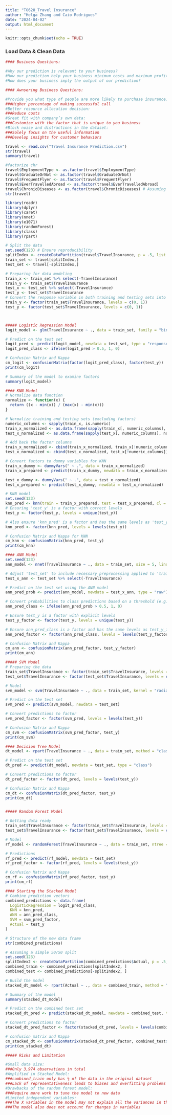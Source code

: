 ```yaml
---
title: "TO628_Travel Insurance"
author: "Helga Zhang and Caio Rodrigues"
date: "2024-04-02"
output: html_document
---
```


```r
knitr::opts_chunk$set(echo = TRUE)
```

### Load Data & Clean Data

```r

#### Business Questions:

#Why our prediction is relevant to your business?
#How our prediction help your business minimum costs and maximum profits?
#How does your business imply the output of our prediction?

#### Awnsering Business Questions:

#Provide you what type of people are more likely to purchase insurance:
###Higher percentage of making successful call
#Better resource allocation decision:
###Reduce costs
#Great fit with company’s own data:
###Customize with the factor that is unique to you business
#Block noise and distractions in the dataset:
###Solely focus on the useful information
###Develop insights for customer behaviors

travel <- read.csv("Travel Insurance Prediction.csv")
str(travel)
summary(travel)

#factorize chr
travel$EmploymentType <- as.factor(travel$EmploymentType)
travel$GraduateOrNot <- as.factor(travel$GraduateOrNot)
travel$FrequentFlyer <- as.factor(travel$FrequentFlyer)
travel$EverTravelledAbroad <- as.factor(travel$EverTravelledAbroad)
travel$ChronicDiseases <- as.factor(travel$ChronicDiseases) # Assuming chronic diseases is also a binary factor
str(travel)

library(readr)
library(dplyr)
library(caret)
library(nnet) 
library(e1071) 
library(randomForest)
library(class)
library(rpart)

# Split the data
set.seed(123) # Ensure reproducibility
splitIndex <- createDataPartition(travel$TravelInsurance, p = .5, list = FALSE, times = 1)
train_set <- travel[splitIndex,]
test_set <- travel[-splitIndex,]

# Preparing for data modeling
train_x <- train_set %>% select(-TravelInsurance)
train_y <- train_set$TravelInsurance
test_x <- test_set %>% select(-TravelInsurance)
test_y <- test_set$TravelInsurance
# Convert the response variable in both training and testing sets into a factor with explicit levels
train_y <- factor(train_set$TravelInsurance, levels = c(0, 1))
test_y <- factor(test_set$TravelInsurance, levels = c(0, 1))



##### Logistic Regression Model
logit_model <- glm(TravelInsurance ~ ., data = train_set, family = "binomial")

# Predict on the test set
logit_pred <- predict(logit_model, newdata = test_set, type = "response")
logit_pred_class <- ifelse(logit_pred > 0.5, 1, 0)

# Confusion Matrix and Kappa
cm_logit <- confusionMatrix(factor(logit_pred_class), factor(test_y))
print(cm_logit)

# Summary of the model to examine factors
summary(logit_model)

#### KNN Model
# Normalize data function
normalize <- function(x) {
  return ((x - min(x)) / (max(x) - min(x)))
}

# Normalize training and testing sets (excluding factors)
numeric_columns <- sapply(train_x, is.numeric)
train_x_normalized <- as.data.frame(sapply(train_x[, numeric_columns], normalize))
test_x_normalized <- as.data.frame(sapply(test_x[, numeric_columns], normalize))

# Add back the factor columns
train_x_normalized <- cbind(train_x_normalized, train_x[!numeric_columns])
test_x_normalized <- cbind(test_x_normalized, test_x[!numeric_columns])

# Convert factors to dummy variables for KNN
train_x_dummy <- dummyVars(" ~ .", data = train_x_normalized)
train_x_prepared <- predict(train_x_dummy, newdata = train_x_normalized)

test_x_dummy <- dummyVars(" ~ .", data = test_x_normalized)
test_x_prepared <- predict(test_x_dummy, newdata = test_x_normalized)

# KNN model
set.seed(123)
knn_pred <- knn(train = train_x_prepared, test = test_x_prepared, cl = train_y, k = 5)
# Ensuring 'test_y' is a factor with correct levels
test_y <- factor(test_y, levels = unique(test_y))

# Also ensure 'knn_pred' is a factor and has the same levels as 'test_y'
knn_pred <- factor(knn_pred, levels = levels(test_y))

# Confusion Matrix and Kappa for KNN
cm_knn <- confusionMatrix(knn_pred, test_y)
print(cm_knn)

#### ANN Model
set.seed(123)
ann_model <- nnet(TravelInsurance ~ ., data = train_set, size = 5, linout = FALSE, maxit = 200)

# Adjust 'test_set' to include necessary preprocessing applied to 'train_set' before training the ANN model
test_x_ann <- test_set %>% select(-TravelInsurance)

# Predict on the test set using the ANN model
ann_pred_prob <- predict(ann_model, newdata = test_x_ann, type = "raw")

# Convert probabilities to class predictions based on a threshold (e.g., 0.5)
ann_pred_class <- ifelse(ann_pred_prob > 0.5, 1, 0)

# Ensure test_y is a factor with explicit levels
test_y_factor <- factor(test_y, levels = unique(test_y))

# Ensure ann_pred_class is a factor and has the same levels as test_y_factor
ann_pred_factor <- factor(ann_pred_class, levels = levels(test_y_factor))

# Confusion Matrix and Kappa
cm_ann <- confusionMatrix(ann_pred_factor, test_y_factor)
print(cm_ann)

##### SVM Model
# Preparing the data
train_set$TravelInsurance <- factor(train_set$TravelInsurance, levels = c(0, 1))
test_set$TravelInsurance <- factor(test_set$TravelInsurance, levels = c(0, 1))

# Model
svm_model <- svm(TravelInsurance ~ ., data = train_set, kernel = "radial")

# Predict on the test set
svm_pred <- predict(svm_model, newdata = test_set)

# Convert predictions to factor 
svm_pred_factor <- factor(svm_pred, levels = levels(test_y))

# Confusion Matrix and Kappa 
cm_svm <- confusionMatrix(svm_pred_factor, test_y)
print(cm_svm)

#### Decision Tree Model
dt_model <- rpart(TravelInsurance ~ ., data = train_set, method = "class")

# Predict on the test set 
dt_pred <- predict(dt_model, newdata = test_set, type = "class")

# Convert predictions to factor 
dt_pred_factor <- factor(dt_pred, levels = levels(test_y))

# Confusion Matrix and Kappa 
cm_dt <- confusionMatrix(dt_pred_factor, test_y)
print(cm_dt)


##### Random Forest Model

# Getting data ready
train_set$TravelInsurance <- factor(train_set$TravelInsurance, levels = c(0, 1))
test_set$TravelInsurance <- factor(test_set$TravelInsurance, levels = c(0, 1))

# Model
rf_model <- randomForest(TravelInsurance ~ ., data = train_set, ntree = 100)

# Predictions
rf_pred <- predict(rf_model, newdata = test_set)
rf_pred_factor <- factor(rf_pred, levels = levels(test_y))

# Confusion Matrix and Kappa
cm_rf <- confusionMatrix(rf_pred_factor, test_y)
print(cm_rf)

#### Starting the Stacked Model
# Combine prediction vectors 
combined_predictions <- data.frame(
  LogisticRegression = logit_pred_class,
  KNN = knn_pred,
  ANN = ann_pred_class,
  SVM = svm_pred_factor,
  Actual = test_y
)

# Structure of the new data frame
str(combined_predictions)

# Assuming a simple 50/50 split 
set.seed(123)
splitIndex2 <- createDataPartition(combined_predictions$Actual, p = .5, list = FALSE)
combined_train <- combined_predictions[splitIndex2, ]
combined_test <- combined_predictions[-splitIndex2, ]

# Build the model
stacked_dt_model <- rpart(Actual ~ ., data = combined_train, method = "class")

# Summary of the model
summary(stacked_dt_model)

# Predict on the combined test set
stacked_dt_pred <- predict(stacked_dt_model, newdata = combined_test, type = "class")

# Convert predictions to factor 
stacked_dt_pred_factor <- factor(stacked_dt_pred, levels = levels(combined_test$Actual))

# confusion matrix and Kappa
cm_stacked_dt <- confusionMatrix(stacked_dt_pred_factor, combined_test$Actual)
print(cm_stacked_dt)

##### Risks and Limitation

#Small data size:
###Only 3,974 observations in total
#Amplified in Stacked Model:
###combined_train only has ¼ of the data in the original dataset
###Lack of representativeness leads to biases and overfitting problems
#Drawbacks of the random forest model:
###Require more work to tune the model to new data
#Limited independent variables:
###The X variables in the model may not explain all the variances in the y variable
###The model also does not account for changes in variables
```

